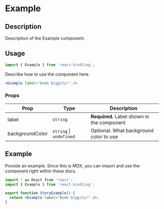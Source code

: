 
<Meta title="Documentation/Components Overview" />

<h1>Example</h1>

## Description

Description of the Example component.

## Usage

```jsx
import { Example } from 'react-kindling';
```

Describe how to use the component here.

```jsx
<Example label="Bomb Diggity!" />
```

### Props

| Prop            | Type                        | Description                                |
| --------------- | --------------------------- | ------------------------------------------ |
| label           | `string`                    | **Required.** Label shown in the component |
| backgroundColor | `string` &#124; `undefined` | Optional. What background color to use     |

## Example

Provide an example. Since this is MDX, you can import and use the component right within these docs.

```jsx
import * as React from 'react';
import { Example } from 'react-kindling';

export function StoryExample() {
  return <Example label="Bomb Diggity!" />;
}
```
